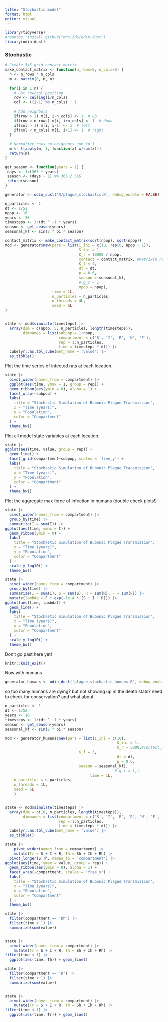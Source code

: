 ```yaml
---
title: "Stochastic model"
format: html
editor: visual
---
```


```r
library(tidyverse)
#remotes::install_github("mrc-ide/odin.dust")
library(odin.dust)
```



### Stochastic

```r
# Create 5x5 grid contact matrix 
make_contact_matrix <- function(n_rows=5, n_cols=5) {
  n <- n_rows * n_cols
  m <- matrix(0, n, n)
  
  for(i in 1:n) {
    # Get row/col position
    row <- ceiling(i/n_cols)
    col <- ((i-1) %% n_cols) + 1
    
    # Add neighbors
    if(row > 1) m[i, i-n_cols] <- 1  # up
    if(row < n_rows) m[i, i+n_cols] <- 1  # down 
    if(col > 1) m[i, i-1] <- 1  # left
    if(col < n_cols) m[i, i+1] <- 1  # right
  }
  
  # Normalize rows so neighbors sum to 1
  m <- t(apply(m, 1, function(x) x/sum(x)))
  return(m)
}

get_season <- function(years = 1) {
 days <- 1:(365 * years)
 season <- (days - 1) %% 365 / 365
 return(season)
}

```

```r
generator <- odin_dust('R/plague_stochastic.R', debug_enable = FALSE)
```

```r
n_particles <- 1
dt <- 1/52
npop <- 16
years <- 30
timesteps <- 1:(dt ^ -1 * years)
season <- get_season(years)
seasonal_kf <- sin(2 * pi * season)

contact_matrix <- make_contact_matrix(sqrt(npop), sqrt(npop))
mod <- generator$new(pars = list(I_ini = c(10, rep(0, npop - 1)), 
                                 S_ini = 1,
                                 K_r = 10000 / npop,
                                 contact = contact_matrix, #matrix(0,nrow = 16, ncol = 16), # this should cause divide by zero errors!
                                 K_f = 4,
                                 dt = dt,
                                 p = 0.6,
                                 season = seasonal_kf,
                                 # g_r = 1,
                                 npop = npop),
                     time = 1L,
                     n_particles = n_particles,
                     n_threads = 4L,
                     seed = 6L
)


state <- mod$simulate(timesteps) |>
  array(dim = c(npop, 5, n_particles, length(timesteps)), 
        dimnames = list(subpop = 1:npop, 
                        compartment = c('S', 'I', 'R', 'N', 'F'), 
                        rep = 1:n_particles, 
                        time = timesteps * dt)) |>
  cubelyr::as.tbl_cube(met_name = 'value') |>  
  as_tibble()
```

Plot the time series of infected rats at each location.
```r
state |> 
  pivot_wider(names_from = compartment) |>
  ggplot(aes(time, ymax = I, group = rep)) +
  geom_ribbon(aes(ymin = 0), alpha = 1) +
  facet_wrap(~subpop) +
  labs(
    title = "Stochastic Simulation of Bubonic Plague Transmission",
    x = "Time (years)",
    y = "Population",
    color = "Compartment"
  ) +
  theme_bw()
```

Plot all model state variables at each location.
```r
state |>
ggplot(aes(time, value, group = rep)) +
  geom_line() +
  facet_grid(compartment~subpop, scales = 'free_y') +
  labs(
    title = "Stochastic Simulation of Bubonic Plague Transmission",
    x = "Time (years)",
    y = "Population",
    color = "Compartment"
  ) +
  theme_bw()
```
Plot the aggregate max force of infection in humans (double check plots!)
```r
state |>
  pivot_wider(names_from = compartment) |>
  group_by(time) |>
  summarize(I = sum(I)) |>
ggplot(aes(time, ymax = I)) +
  geom_ribbon(ymin = 0) +
  labs(
    title = "Stochastic Simulation of Bubonic Plague Transmission",
    x = "Time (years)",
    y = "Population",
    color = "Compartment"
  ) +
  scale_y_log10() +
  theme_bw()

state |>
  pivot_wider(names_from = compartment) |>
  group_by(time) |>
  summarize(I = sum(I), S = sum(S), R = sum(R), F = sum(F)) |>
  mutate(lambda = F * exp(-1e-4 * (S + I + R))) |>
ggplot(aes(time, lambda)) +
  geom_line() +
  labs(
    title = "Stochastic Simulation of Bubonic Plague Transmission",
    x = "Time (years)",
    y = "Population",
    color = "Compartment"
  ) +
  scale_y_log10() +
  theme_bw()
```


Don't go past here yet!
```r
knitr::knit_exit()
```

Now with humans

```r
generator_humans <- odin_dust('plague_stochastic_humans.R', debug_enable = FALSE)
```

so too many humans are dying? but not showing up in the death stats? need to check for conservation? and what about

```r
n_particles <- 1
dt <- 1/52
years <- 10
timesteps <- 1:(dt ^ -1 * years)
season <- get_season(years)
seasonal_kf <- sin(2 * pi * season)

mod <- generator_humans$new(pars = list(I_ini = c(10), 
                                                  S_ini = 1,
                                                  K_r = 5000,#contact_matrix, # this should cause divide by zero errors!
                                 K_f = 3,
                                                  dt = dt,
                                                  p = 0.6,
                                 season = seasonal_kf),
                                                 # g_r = 1,),
                                      time = 1L,
    n_particles = n_particles,
    n_threads = 1L,
    seed = 6L
    )


state <- mod$simulate(timesteps) |>
  array(dim = c(10, n_particles, length(timesteps)), 
        dimnames = list(compartment = c('S', 'I', 'R', 'D', 'N', 'F', 'Sh', 'Ih', 'Rh', 'Dh'), 
                        rep = 1:n_particles, 
                        time = timesteps * dt)) |>
  cubelyr::as.tbl_cube(met_name = 'value') |>  
  as_tibble()

state |> 
    pivot_wider(names_from = compartment) |>
    mutate(Tr = S + I + R, Th = Sh + Ih + Rh) |>
  pivot_longer(S:Th, names_to = 'compartment') |>
ggplot(aes(time, ymax = value, group = rep)) +
  geom_ribbon(aes(ymin = 0), alpha = 1) +
  facet_wrap(~compartment, scales = 'free_y') +
  labs(
    title = "Stochastic Simulation of Bubonic Plague Transmission",
    x = "Time (years)",
    y = "Population",
    color = "Compartment"
  ) +
  theme_bw()
```

```r
state |> 
  filter(compartment == 'Dh') |>
  filter(time < 1) |>
  summarize(sum(value))


state |> 
  pivot_wider(names_from = compartment) |>
    mutate(Tr = S + I + R, Th = Sh + Ih + Rh) |>
filter(time < 1) |>
  ggplot(aes(time, Th)) + geom_line()
```

```r
state |> 
  filter(compartment == 'D') |>
  filter(time < 1) |>
  summarize(sum(value))


state |> 
  pivot_wider(names_from = compartment) |>
    mutate(Tr = S + I + R, Th = Sh + Ih + Rh) |>
filter(time < 1) |>
  ggplot(aes(time, Tr)) + geom_line()
```


